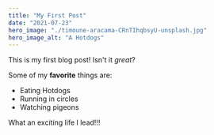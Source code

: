 ```yaml
---
title: "My First Post"
date: "2021-07-23"
hero_image: "./timoune-aracama-CRnTIhqbsyU-unsplash.jpg"
hero_image_alt: "A Hotdogs"
---
```


This is my first blog post! Isn't it *great*?

Some of my **favorite** things are:

* Eating Hotdogs
* Running in circles
* Watching pigeons

What an exciting life I lead!!!